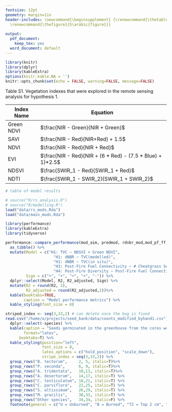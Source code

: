 ```yaml
---
fontsize: 12pt
geometry: margin=1in
header-includes: \newcommand{\beginsupplement} {\renewcommand{\thetable}{S\arabic{table}}      \setcounter{table}{0}
  \renewcommand{\thefigure}{S\arabic{figure}}}
 
output:
  pdf_document: 
    keep_tex: yes
  word_document: default
---
```


```r
library(knitr)
library(dplyr)
library(kableExtra)
options(knitr.kable.NA = '')
knitr::opts_chunk$set(echo = FALSE, warning=FALSE, message=FALSE)
```


\beginsupplement

\newpage

Table S1. Vegetation indexes that were explored in the remote sensing analysis for hypothesis 1.

| Index Name | Equation |
|---------|------------|
|Green NDVI|$\frac{NIR - Green}{NIR + Green}$|
|SAVI|$\frac{NIR - Red}{NIR+Red} + 1.5$|
|NDVI|$\frac{NIR - Red}{NIR + Red}$|
|EVI|  $\frac{NIR - Red}{NIR + (6 * Red) - (7.5 * Blue) + 1}*2.5$|
|NDSVI|$\frac{SWIR_1 - Red}{SWIR_1 + Red}$|
|NDTI|$\frac{SWIR_1 - SWIR_2}{SWIR_1 + SWIR_2}$|


\newpage

```r
# table of model results

# source("R/rs_analysis.R")
# source("R/modelling.R")
load("data/rs_mods.Rda")
load("data/main_mods.Rda")

library(performance)
library(kableExtra)
library(tidyverse)

performance::compare_performance(mod_aim, predmod, rdnbr_mod,mod_pf_ff,mod_divsh_ff) %>%
  as_tibble() %>%
  mutate(Model = c("H1: TVC ~ NDSVI + Green NDVI",
                     "H1: dNBR ~ TVC(modelled)",
                     "H1: dNBR ~ TVC(in situ)",
                     "H3: Post-Fire Fuel Connectivity ~ # Cheatgrass Seeds + covariates",
                     "H4: Post-Fire Diversity ~ Post-Fire Fuel Connectivity"),
         Sign = c("+", "+", "+", "+", "-")) %>%
  dplyr::select(Model, R2, R2_adjusted, Sign) %>%
  mutate(R2 = round(R2, 2),
         R2_adjusted = round(R2_adjusted,2))%>%
  kable(booktabs=TRUE, 
        caption = "Model performance metrics") %>%
  kable_styling(font_size = 8)

```

\newpage


```r

striped_index <- seq(3,33,2) # can delete once the bug is fixed
read.csv("/home/a/projects/seed_bank/data/counts_modified_byhand1.csv") %>%
  dplyr::select(-species) %>%
  kable(caption = "Seeds germinated in the greenhouse from the cores we collected.", 
        format="latex",
      booktabs=T) %>%
  kable_styling(position="left",
                font_size = 8,
                latex_options = c("hold_position", "scale_down"), 
                stripe_index = seq(3,33,2)) %>%
  group_rows("B. tectorum",     2, 5, italic=T)%>%
  group_rows("P. secunda",      6, 9, italic=T)%>%
  group_rows("A. tridentata",   10,13, italic=T)%>%
  group_rows("A. desertorum",   14,17, italic=T) %>%
  group_rows("C. testiculatum", 18,21, italic=T) %>%
  group_rows("C. parviflora",   22,25, italic=T) %>%
  group_rows("S. altissimum",   26,29, italic=T) %>%
  group_rows("M. gracilis",     30,33, italic=T) %>%
  group_rows("Other species",   34,34, italic=F) %>%
  footnote(general = c("U = Unburned", "B = Burned", "T2 = Top 2 cm", "B4 = Bottom 4 cm"))

```